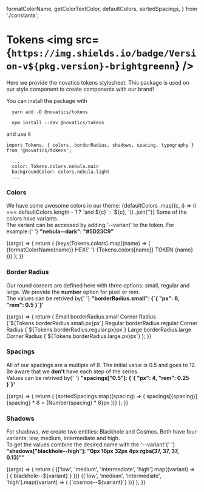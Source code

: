 
  formatColorName,
  getColorTextColor,
  defaultColors,
  sortedSpacings,
} from './constants';

<Meta title="Tokens" component={Tokens} />

# Tokens <img src={`https://img.shields.io/badge/Version-v${pkg.version}-brightgreenn`} />

Here we provide the novatics tokens stylesheet. This package is used on our style component to create components with our brand!

You can install the package with

```shell
  yarn add -D @novatics/tokens
```

```shell
  npm install --dev @novatics/tokens
```

and use it

```tsx
import Tokens, { colors, borderRadius, shadows, spacing, typography } from '@novatics/tokens';

  ...
  color: Tokens.colors.nebula.main
  backgroundColor: colors.nebula.light
  ...

```

### Colors

<p>
  We have some awesome colors in our theme:
  {defaultColors
    .map((c, i) => (i === defaultColors.length - 1 ? `and ${c}` : `${c}, `))
    .join('')}
  Some of the colors have variants.
  <br />
  The variant can be accessed by adding '--variant' to the token. For example:{' '}
  <strong>"nebula--dark": "#5D23C9"</strong>
</p>

<Canvas>
  <Story name="Colors">
    {(args) => {
      return (
        <Grid container spacing={2}>
          {keys(Tokens.colors).map((name) => (
            <Grid item xs={3}>
              <Stack spacing={1}>
                <Paper
                  square
                  sx={{
                    padding: 3,
                    height: '106px',
                    backgroundColor: Tokens.colors[name],
                  }}
                >
                  <Stack>
                    <Typography
                      variant="body"
                      fontWeight="700"
                      color={getColorTextColor(name)}
                    >
                      {formatColorName(name)}
                    </Typography>
                    <Typography
                      variant="bodySmall"
                      color={getColorTextColor(name)}
                    >
                      <span style={{ opacity: 0.7 }}>HEX</span>{' '}
                      {Tokens.colors[name]}
                    </Typography>
                    <Typography
                      variant="bodySmall"
                      color={getColorTextColor(name)}
                    >
                      <span style={{ opacity: 0.7 }}>TOKEN</span> {name}
                    </Typography>
                  </Stack>
                </Paper>
              </Stack>
            </Grid>
          ))}
        </Grid>
      );
    }}
  </Story>
</Canvas>

### Border Radius

<p>
  Our round corners are defined here with three options: small, regular and
  large. We provide the <strong>number</strong> option for pixel or rem.
  <br />
  The values can be retrived by{' '}
  <strong>"borderRadius.small": {`{ "px": 8, "rem": 0.5 }`}'</strong>
</p>

<Canvas>
  <Story name="Border Radius">
    {(args) => {
      return (
        <Grid container spacing={4}>
          <Grid item xs={4}>
            <Stack spacing={1}>
              <Typography variant="h5" fontWeight="700">
                Small
              </Typography>
              <Typography variant="caption">borderRadius.small</Typography>
              <Stack direction="row" spacing={3}>
                <Box
                  height="108px"
                  width="256px"
                  borderRadius={`${Tokens.borderRadius.small.px}px`}
                  backgroundColor={Tokens.colors.cosmos}
                />
                <Stack spacing={1}>
                  <Typography variant="bodySmall">Corner Radius</Typography>
                  <Box borderLeft="1px solid black" height="40px" pl={1}>
                    <Typography variant="caption">
                      {`${Tokens.borderRadius.small.px}px`}
                    </Typography>
                  </Box>
                </Stack>
              </Stack>
            </Stack>
          </Grid>
          <Grid item xs={4}>
            <Stack spacing={1}>
              <Typography variant="h5" fontWeight="700">
                Regular
              </Typography>
              <Typography variant="caption">borderRadius.regular</Typography>
              <Stack direction="row" spacing={3}>
                <Box
                  height="108px"
                  width="256px"
                  borderRadius={`${Tokens.borderRadius.regular.px}px`}
                  backgroundColor={Tokens.colors.cosmos}
                />
                <Stack spacing={1}>
                  <Typography variant="bodySmall">Corner Radius</Typography>
                  <Box borderLeft="1px solid black" height="40px" pl={1}>
                    <Typography variant="caption">
                      {`${Tokens.borderRadius.regular.px}px`}
                    </Typography>
                  </Box>
                </Stack>
              </Stack>
            </Stack>
          </Grid>
          <Grid item xs={4}>
            <Stack spacing={1}>
              <Typography variant="h5" fontWeight="700">
                Large
              </Typography>
              <Typography variant="caption">borderRadius.large</Typography>
              <Stack direction="row" spacing={3}>
                <Box
                  height="108px"
                  width="256px"
                  borderRadius={`${Tokens.borderRadius.large.px}px`}
                  backgroundColor={Tokens.colors.cosmos}
                />
                <Stack spacing={1}>
                  <Typography variant="bodySmall">Corner Radius</Typography>
                  <Box borderLeft="1px solid black" height="40px" pl={1}>
                    <Typography variant="caption">
                      {`${Tokens.borderRadius.large.px}px`}
                    </Typography>
                  </Box>
                </Stack>
              </Stack>
            </Stack>
          </Grid>
        </Grid>
      );
    }}
  </Story>
</Canvas>

### Spacings

<p>
  All of our spacings are a multiple of 8. The initial value is 0.5 and goes to
  12. Be aware that we <strong>don't</strong> have each step of the series.
  <br />
  Values can be retrived by{' '}
  <strong>"spacings["0.5"]: {`{ "px": 4, "rem": 0.25 }`}'</strong>
</p>

<Canvas>
  <Story name="Spacings">
    {(args) => {
      return (
        <Stack spacing={1}>
          {sortedSpacings.map((spacing) => (
            <Box display="flex" alignItems="center">
              <Box
                height={`${Tokens.spacings[spacing].px}px`}
                width="40%"
                backgroundColor={Tokens.colors['nebula--light']}
                borderTop={`1px dashed ${Tokens.colors.nebula}`}
                borderBottom={`1px dashed ${Tokens.colors.nebula}`}
                mr={3}
              />
              <Stack direction="row" spacing={2}>
                <Box width="100px">
                  <Typography variant="body">spacings[{spacing}]</Typography>
                </Box>
                <Typography variant="body" sx={{ opacity: '0.7' }}>
                  {spacing} * 8 = {Number(spacing) * 8}px
                </Typography>
              </Stack>
            </Box>
          ))}
        </Stack>
      );
    }}
  </Story>
</Canvas>

### Shadows

<p>
  For shadows, we create two entities: Blackhole and Cosmos. Both have four
  variants: low, medium, intermediate and high.
  <br />
  To get the values combine the desired name with the '--variant'{' '}
  <strong>
    "shadows["blackhole--high"]: "0px 16px 32px 4px rgba(37, 37, 37, 0.13)""
  </strong>
</p>

<Canvas>
  <Story name="Shadows">
    {(args) => {
      return (
        <Grid container spacing={4}>
          <Grid item xs={6}>
            <Stack spacing={5}>
              {['low', 'medium', 'intermediate', 'high'].map((variant) => (
                <Stack spacing={1}>
                  <Typography variant="bodySmall">{`blackhole--${variant}`}</Typography>
                  <Box
                    height="108px"
                    width="90%"
                    sx={{ boxShadow: Tokens.shadows[`blackhole--${variant}`] }}
                  />
                </Stack>
              ))}
            </Stack>
          </Grid>
          <Grid item xs={6}>
            <Stack spacing={5}>
              {['low', 'medium', 'intermediate', 'high'].map((variant) => (
                <Stack spacing={1}>
                  <Typography variant="bodySmall">{`cosmos--${variant}`}</Typography>
                  <Box
                    height="108px"
                    width="90%"
                    sx={{ boxShadow: Tokens.shadows[`cosmos--${variant}`] }}
                  />
                </Stack>
              ))}
            </Stack>
          </Grid>
        </Grid>
      );
    }}
  </Story>
</Canvas>
